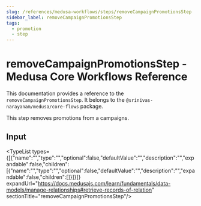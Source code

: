 ```yaml
---
slug: /references/medusa-workflows/steps/removeCampaignPromotionsStep
sidebar_label: removeCampaignPromotionsStep
tags:
  - promotion
  - step
---
```



# removeCampaignPromotionsStep - Medusa Core Workflows Reference

This documentation provides a reference to the `removeCampaignPromotionsStep`. It belongs to the `@srinivas-narayanam/medusa/core-flows` package.

This step removes promotions from a campaigns.

## Input

<TypeList types={[{"name":"","type":"","optional":false,"defaultValue":"","description":"","expandable":false,"children":[{"name":"","type":"","optional":false,"defaultValue":"","description":"","expandable":false,"children":[]}]}]} expandUrl="https://docs.medusajs.com/learn/fundamentals/data-models/manage-relationships#retrieve-records-of-relation" sectionTitle="removeCampaignPromotionsStep"/>
